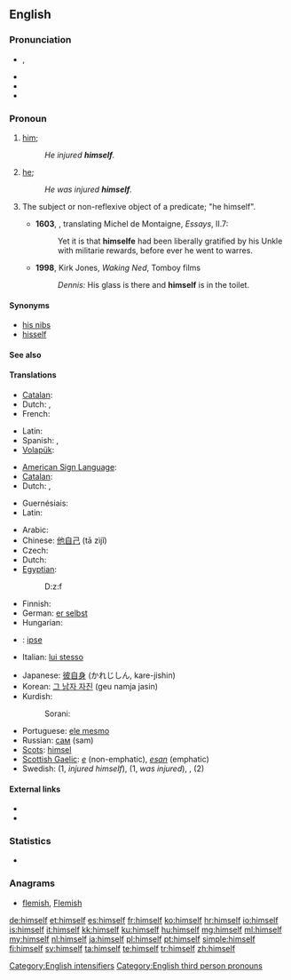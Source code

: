 ==English==

===Pronunciation===
* {{IPA|/hɪmˈsɛlf/}}, {{X-SAMPA|/hIm"sElf/}}
* {{audio|en-us-himself.ogg|Audio (US)}}
* {{rhymes|ɛlf}}
* {{hyphenation|him|self}}

===Pronoun===
{{en-pron|reflexive form of|he|desc=the third person singular, masculine, personal pronoun|Feminine|herself|neuter (nonhuman)|itself|neuter (human)|himself|plural|themselves}}

# {{reflexive}} [[him]]; {{non-gloss definition|the male object of a verb or preposition that also appears as the subject}}
#: ''He injured '''himself'''.''
# {{context|emphatic}} [[he]]; {{non-gloss definition|used as an intensifier, often to emphasize that the referent is the exclusive participant in the predicate}}
#: ''He was injured '''himself'''.''
# {{context|now|_|archaic|_|or|_|nonstandard}} The subject or non-reflexive object of a predicate; "he himself".
#* '''1603''', {{w|John Florio}}, translating Michel de Montaigne, ''Essays'', II.7:
#*: Yet it is that '''himselfe''' had been liberally gratified by his Unkle with militarie rewards, before ever he went to warres.
#* '''1998''', Kirk Jones, ''Waking Ned'', Tomboy films
#*: ''Dennis:'' His glass is there and '''himself''' is in the toilet.

====Synonyms====
* [[his nibs]]
* [[hisself]]

====See also====
{{English personal pronouns}}

====Translations====
{{trans-top|(reflexive) male person as the previously mentioned object}}
* [[Catalan]]: {{t-|ca|es}}
* Dutch: {{t+|nl|zich}},  {{t+|nl|zichzelf}}
* French: {{t+|fr|lui-même}}
{{trans-mid}}
* Latin: {{t|la|ipse}}
* Spanish: {{t|es|él mismo}}, {{t|es|sí mismo}}
* [[Volapük]]: {{t|vo|oki}}
{{trans-bottom}}

{{trans-top|(emphatic, exclusive) he}}
* [[American Sign Language]]: {{tø|ase|A@Chesthigh SmallFrontandback|xs=American Sign Language}}
* [[Catalan]]: {{t-|ca|mateix}}
* Dutch: {{t+|nl|zelf}},  {{t+|nl|hijzelf}}
{{trans-mid}}
* Guernésiais: {{tø|roa-grn|li-mesme}}
* Latin: {{t|la|ipse}}
{{trans-bottom}}

{{checktrans-top}}
* Arabic: {{Arab|[[نفسه]]}} {{IPAchar|(nafsáhu)}}
* Chinese: [[他自己]] (tā zìjǐ)
* Czech: {{t+|cs|sám|m}}
* Dutch: {{t+|nl|hijzelf}}
* [[Egyptian]]: {{tø|egy|ḏzf|sc=Egyp}}
*: <hiero>D:z:f</hiero>
* Finnish: {{t-|fi|itsensä}}
* German: [[er selbst]]
* Hungarian: {{t+|hu|maga}}
* {{ttbc|ia}}: [[ipse]]
* Italian: [[lui stesso]]
{{trans-mid}}
* Japanese: [[彼自身]] (かれじしん, kare-jishin)
* Korean: [[그 남자 자진]] (geu namja jasin)
* Kurdish:
*: Sorani: {{t|ku|خۆی|tr=xoi|sc=ku-Arab}}
* Portuguese: [[ele mesmo]]
* Russian: [[сам]] (sam)
* [[Scots]]: [[himsel]]
* [[Scottish Gaelic]]: ''[[e]]'' (non-emphatic), ''[[esan]]'' (emphatic)
* Swedish: {{t|sv|sig själv}} (1, ''injured himself''), {{t|sv|själv}} (1, ''was injured''), {{t|sv|honom själv}}, {{t|sv|han själv}} (2)
{{trans-bottom}}

====External links====
* {{R:Webster 1913}}
* {{R:Century 1911}}

===Statistics===
* {{rank|being|day|through|116|himself|go|how|long}}

===Anagrams===
* [[flemish#English|flemish]], [[Flemish#English|Flemish]]

[[Category:English intensifiers]]
[[Category:English third person pronouns]]

[[de:himself]]
[[et:himself]]
[[es:himself]]
[[fr:himself]]
[[ko:himself]]
[[hr:himself]]
[[io:himself]]
[[is:himself]]
[[it:himself]]
[[kk:himself]]
[[ku:himself]]
[[hu:himself]]
[[mg:himself]]
[[ml:himself]]
[[my:himself]]
[[nl:himself]]
[[ja:himself]]
[[pl:himself]]
[[pt:himself]]
[[simple:himself]]
[[fi:himself]]
[[sv:himself]]
[[ta:himself]]
[[te:himself]]
[[tr:himself]]
[[zh:himself]]